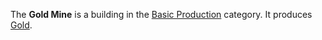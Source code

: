 {{Infobox building
| name = Gold Mine
| image = [[File:Gold_mine.png]]
| category = Basic Production
| cycle = 0.80s
| capacity = 200
| build_cost = 75 [[Gold]]
| description = Mines gold. Yield is limited.
}}

The '''Gold Mine''' is a building in the [[Basic Production]] category. It produces [[Gold]].